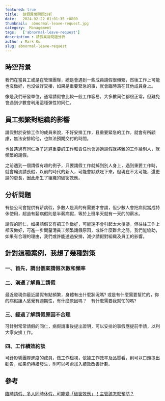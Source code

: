 ```yaml
---
featured: true
title:  請假異常問題分析
date:   2024-02-22 01:01:35 +0800
thumbnail:  abnormal-leave-request.jpg
category:  Management
tags:   ['abnormal-leave-request']
description : 請假異常問題分析
author : Mark Ku
slug: abnormal-leave-request
---
```


## 時空背景
我們在當員工或是在管理團隊，總是會遇到一些成員請假很頻繁，然後工作上可能也沒做好，也沒做好交接，如果是重要緊急的事，就會臨時落在其他成員身上。  

像是我們研發單位，通常請假會比較一般工作容易，大多數同仁都很正常，但難免會遇到少數會利用這種彈性的同仁。

## 員工頻繁對組織的影響
請假對於安排工作的成員來說，不好安排工作，且重要緊急的工作，就會有所顧慮，無法安排給他，也無法預期交付的時間。  

也曾遇過有同仁為了逃避重要的工作和責任也會透過請假就將難的工作給別人，就頻繁的請假。  

之前遇到一個請假有趣的例子，只要請假工作就掉到別人身上，遇到重要工作時，就會輪流請長假，以前的時代的新人，可能會默默吃下來，但現在不太可能，還更請的更長，因此產生了組織的破窗效應。

## 分析問題
有些公司會提供有薪病假，多數人是真的有需要才會請，但少數人會把病假當成特休使用，超過有薪病假則是半薪病假，等於上班半天就有一天的的薪水。  

請假的同仁，如果請假又有把工作做好，可能還不會引起太大爭議，但往往工作上都沒做好，可進一步問釐清員工頻繁請假原因，或許什麼難言之隱，我們能協助，如果有合理的理由，我們或許能透過安排，減少請假對組織及員工的影響。

## 針對這種案例，我想了幾種對策
### 一、首先，調出個案請假次數和頻率

### 二、溝通了解員工請假
最近發現你最近請假有點頻繁，身體有出什麼狀況嗎? 或是有什麼需要幫忙的，你的病假讓人感覺有週期性，有什麼原因嗎？　有什麼需要我幫忙的嗎?　

### 三、經過了解請假原因不合理
可針對常常請假的同仁，病假請事後提出證明，可以安排的事假應提前申請，以利大家安排工作。

### 四、工作績效約談
可針影響團隊進度的成員，做工作檢視，依據工作效率及品質看，則可以口頭提出勸告，如果仍持續發生，則可以考慮加入績效改善計劃。

## 參考
[臨時請假、多人同時休假，可能變「破窗效應」！主管該怎麼預防？](https://www.businessweekly.com.tw/management/blog/3009395)
